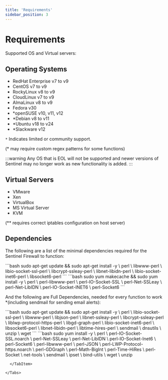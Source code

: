 ```yaml
---
title: 'Requirements'
sidebar_position: 3
---
```




# Requirements

Supported OS and Virtual servers:

## Operating Systems

- RedHat Enterprise v7 to v9
- CentOS v7 to v9
- RockyLinux v8 to v9
- CloudLinux v7 to v9
- AlmaLinux v8 to v9
- Fedora v30
- *openSUSE v10, v11, v12 
- *Debian v8 to v11 
- *Ubuntu v18 to v24 
- *Slackware v12

`*` Indicates limited or community support.


(* may require custom regex patterns for some functions)

:::warning 
Any OS that is EOL will not be supported and newer versions of Sentinel may no longer work as new functionality is added.
:::

## Virtual Servers

- VMware
- Xen
- VirtualBox
- MS Virtual Server
- KVM

(** requires correct iptables configuration on host server)


## Dependencies

The following are a list of the minimal dependencies required for the Sentinel Firewall to function:

<Tabs groupId="os" queryString>
  <TabItem value="ubuntudebian" label="Ubuntu/Debian" default>
```bash
sudo apt-get update && sudo apt-get install -y \
  perl \
  libwww-perl \
  libio-socket-ssl-perl \
  libcrypt-ssleay-perl \
  libnet-libidn-perl \
  libio-socket-inet6-perl \
  libsocket6-perl
```
  </TabItem>

  <TabItem value="centosrhel" label="CentOS/RHEL" default>
```bash
sudo yum makecache && sudo yum install -y \
  perl \
  perl-libwww-perl \
  perl-IO-Socket-SSL \
  perl-Net-SSLeay \
  perl-Net-LibIDN \
  perl-IO-Socket-INET6 \
  perl-Socket6
```
  </TabItem>

</Tabs>


And the following are Full Dependencies, needed for every function to work *(including sendmail for sending email alerts):

<Tabs groupId="os" queryString>
  <TabItem value="ubuntudebian" label="Ubuntu/Debian" default>
```bash
sudo apt-get update && sudo apt-get install -y \
  perl \
  libio-socket-ssl-perl \
  libwww-perl \
  libjson-perl \
  libnet-ssleay-perl \
  libcrypt-ssleay-perl \
  liblwp-protocol-https-perl \
  libgd-graph-perl \
  libio-socket-inet6-perl \
  libsocket6-perl \
  libnet-libidn-perl \
  libtime-hires-perl \
  sendmail \
  dnsutils \
  unzip \
  wget
```
  </TabItem>

  <TabItem value="centosrhel" label="CentOS/RHEL" default>
```bash
sudo yum install -y \
  perl \
  perl-IO-Socket-SSL.noarch \
  perl-Net-SSLeay \
  perl-Net-LibIDN \
  perl-IO-Socket-Inet6 \
  perl-Socket6 \
  perl-libwww-perl \
  perl-JSON \
  perl-LWP-Protocol-https.noarch \
  perl-GDGraph \
  perl-Math-BigInt \
  perl-Time-HiRes \
  perl-Socket \
  net-tools \
  sendmail \
  ipset \
  bind-utils \
  wget \
  unzip

```
  </TabItem>

</Tabs>

